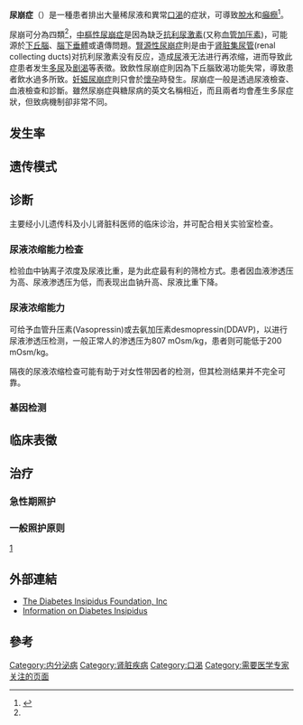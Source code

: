 {{expert|subject=医学|time=2012-02-22T14:34:59+00:00}}
{{medical}}{{Infobox_Disease
 | Name           = 尿崩症
 | Image          = Arginine vasopressin3d.png
 | Caption        = [[血管加壓素|血管加壓素]]（Vasopressin）
 | DiseasesDB     = 3639 
 | ICD10          = {{ICD10|E|23|2|e|20}} {{ICD10|N|25|1|n|25}}
 | ICD9           = {{ICD9|253.5}} {{ICD9|588.1}}
 | ICDO           = 
 | OMIM           = 304800
 | OMIM_mult      = {{OMIM2|125800}} 
 | MedlinePlus    = 000377
 | eMedicineSubj  = med
 | eMedicineTopic = 543
 | eMedicine_mult = {{eMedicine2|ped|580}}
 | MeshID         = D003919
}}
'''尿崩症'''（{{lang|en|Diabetes insipidus}}）是一種患者排出大量稀尿液和異常[[口渴|口渴]]的症狀，可導致[[脫水|脫水]]和[[癲癇|癲癇]]<ref name=NIH2015>{{cite web|title=Diabetes Insipidus|url=https://www.niddk.nih.gov/health-information/kidney-disease/diabetes-insipidus|website=National Institute of Diabetes and Digestive and Kidney Diseases|accessdate=28 May 2017|date=October 2015|url-status=live|archiveurl=https://web.archive.org/web/20170513120920/https://www.niddk.nih.gov/health-information/kidney-disease/diabetes-insipidus|archivedate=13 May 2017}}</ref>。

尿崩可分為四類<ref name=NIH2015/>，[[中樞性尿崩症|中樞性尿崩症]]是因為缺乏[[抗利尿激素|抗利尿激素]](又称[[血管加压素|血管加压素]])，可能源於[[下丘腦|下丘腦]]、[[腦下垂體|腦下垂體]]或遺傳問題。[[腎源性尿崩症|腎源性尿崩症]]則是由于[[肾脏集尿管|肾脏集尿管]](renal collecting ducts)对抗利尿激素没有反应，造成[[尿|尿]]液无法进行再浓缩，进而导致此症患者发生[[多尿|多尿]]及[[剧渴|剧渴]]等表徵。致飲性尿崩症則因為下丘腦致渴功能失常，導致患者飲水過多所致。[[妊娠尿崩症|妊娠尿崩症]]則只會於[[懷孕|懷孕]]時發生。尿崩症一般是透過尿液檢查、血液檢查和{{tsl|en|Fluid deprivation test|禁水試驗}}診斷。雖然尿崩症與糖尿病的英文名稱相近，而且兩者均會產生多尿症狀，但致病機制卻非常不同。

{{fact|此症依罹病遗传模式的不同，又可分为两型： |2020-10-24}}
{{fact|*第一型(type I)：[[性染色体|性染色体]]隐性遗传。尿崩症多数患者(~90%)屬於此型，其致病基因为位于[[X染色体|X染色体]]长臂28位置(Xq28)上的AVPR2(vasopression V2 receptor)。 
**AVPR2基因的[[蛋白质|蛋白质]]表现为抗利尿激素接受体蛋白-2(arginine vasopressin receptor-2; V2R)。在肾脏集合小管，抗利尿激素需与AVPR2接受体结合，以进行水份再吸收作用，维持水分子在体内的平衡。当[[AVPR2基因|AVPR2基因]]发生缺陷时，抗利尿激素便无法正常结合在AVPR2接受体上发挥作用。 |2020-10-24}}
{{fact|*第二型(type II)：[[体染色体|体染色体]]隐性或[[显性遗传|显性遗传]]。此症少数患者(10%)为此型，其致病基因为位于染色体12q13位置上的AQP2(aquaporin-2 water channel)。 
**AQP2基因的表现蛋白为位于肾脏集合小管的AQP2水分子通道(aquaporin-2 water channel)，并受抗利尿激素的调节；抗利尿激素藉由诱发装载AQP2的[[蛋白|蛋白]]载体进行[[胞吐作用|胞吐作用]](exocytosis)，而增加水分子通道从细胞内的囊泡转移到细胞膜上。此一基因缺陷将导致AQP2水分子通道蛋白异常，而对抗利尿激素没有或只有部份反应。|2020-10-24}}

==发生率==
{{fact|尿崩症相当罕见，近来研究发现在[[加拿大|加拿大]][[魁北克|魁北克]]地区，男性的发生率约为百万分之8.8。而在[[荷兰|荷兰]]人口约1,600万，已知有40个家族成员患有此症。|2020-10-24}}

==遗传模式==
{{fact|此症90%患者为性染色体隐性遗传所致，若母亲为X染色体上带有AVPR2缺陷基因的带因者，其下一代若为男生每一胎有1/2的机率罹病，1/2的机率正常；其下一代若为女生每一胎有1/2的机率为带因者，1/2的机率正常。而此型男性患者的下一代若为男生皆为正常，若为女生则全为带因者。

此外10%患者为体染色体上AQP2基因缺陷所致，其中将近9%的个案为体染色体隐性遗传所造成，亦即患者父母亲双方皆带有AQP2的缺陷基因，其下一代每一胎不分性别都有1/4的机率罹病。

少数个案(将近1%)则为体染色体显性遗传。 |2020-10-24}}
==诊断==
{{seealso|腎功能|腎生理學}}

主要经小儿遗传科及小儿肾脏科医师的临床诊治，并可配合相关实验室检查。 
===尿液浓缩能力检查===
检验血中钠离子浓度及尿液比重，是为此症最有利的筛检方式。患者因血液渗透压为高、尿液渗透压为低，而表现出血钠升高、尿液比重下降。 
===尿液浓缩能力=== 
可给予血管升压素(Vasopressin)或去氨加压素desmopressin(DDAVP)，以进行尿液渗透压检测，一般正常人的渗透压为807 mOsm/kg，患者则可能低于200 mOsm/kg。 

隔夜的尿液浓缩检查可能有助于对女性带因者的检测，但其检测结果并不完全可靠。 
===基因检测===
{{fact|可经分子生物技术进行基因序列分析：
{| class="wikitable"
|-
! 分型 !! 检测基因 !! 检测率
|-
| 性染色体隐性遗传
| AVPR2
| ~95% 
|-
| 体染色体隐性遗传
| AQP2
| ~95%  
|}|2020-10-24}}

==临床表徵==
{{fact|此症患者出生后即可能出现多尿、剧渴的典型症状，但患者在婴幼儿期可能因表徵较不明显或是被忽略；此外可能出现呕吐、作呕、进食情况不佳、便秘或腹泻、生长迟缓、不明原因的发烧、昏睡或易哭闹。多数个案于1岁前接受诊断，而体染色体显性遗传模式的患者因症状通常较晚出现，有的个案可能快到成年前才表现症状。 

婴幼儿及年纪较大的患者，都可能因为缺水、高温环境、水份摄取减少或呕吐、腹泻而使水分流失过多…等因素，而发生急速的严重脱水。[[血浆|血浆]]渗透压的下降，将可能使患者继而出现抽筋及/或昏迷。有时可能出现[[肾盂积水|肾盂积水]](hydronephrosis)、[[输尿管水肿|输尿管水肿]](hydroureter)或[[巨大膀胱症|巨大膀胱症]](megacystis)。 

若未接受确诊或是无法清楚表达，当脱水症状发生时；尤其是在紧急的状况下，患者可能会接受静脉注射生理食盐水以补充水分，然而此一不适当的治疗方式将会加重患者高血钠(hypernatremia)的问题。当高血钠的情形一直持续、未获诊断或反覆出现，将导致患者出现抽筋、永久的脑部损伤、发展迟缓及智能障碍。 

未经治疗的患者因长期大量尿液的排出，可能导致肾盂积水、输尿管水肿及巨大膀胱症，即使是婴幼儿患者，有时仍可能经超音波检查发现到程度不等的输尿管扩张。而泌尿管扩张的问题，将有可能继而导致[[输尿管|输尿管]]破裂、感染、严重疼痛、膀胱功能不全，甚或是肾衰竭，而这些併发症可能在患者20来岁时就表现出来。而一般来说，经由早期诊断及适当治疗，患者智力发展及寿命则无异于一般人。 

几乎所有患者的身高发展为小于百分之五十等位，多数低于平均值一个标准差以上。生长迟缓或身材矮小的问题可能是由于剧渴等症状，而造成营养管理或摄取不良，而一般来说患者在儿童期前的生长情形通常不尽理想。 

部分型肾性尿崩症 

此型患者通常是在较大儿童期之后才接受诊断，一般来说其生长或发展并不受影响，而当此型患者在身体脱水或使用抗利尿药物DDAVP时，发现其肾脏仍具有尿液浓缩的功能，但在功能上较低于一般人。 

性联隐性遗传的肾性尿崩症带因者 

带有AVPR2缺陷基因的女性带因者，其尿液浓缩能力及其症状表现，可能是与X染色体的功能不表现(X-chromosome inactivation)有关。女性带因者可能没有，或表现出程度不等的多尿及剧渴等症状，甚或也有可能与男性患者一样的严重。 |2020-10-24}}

==治疗==
{{fact|在长期治疗上，需协同[[遗传|遗传]]、[[营养|营养]]、小儿肾脏或内分泌等医疗团队的合作，以提供适切于个案的治疗计划。 |2020-10-24}}

===急性期照护===
{{fact|当患者出现脱水或休克情形时，首要评估为了解是因为一般身体水分的缺乏(如：缺乏饮水、或过度排尿、排便或流汗)，或是由于细胞水分的丧失(如：出血、液体渗漏)。若是出于身体水分缺乏，却依照一般紧急处理程序而给予生理食盐水，将可能会加重此症患者发生高血钠症的危险。急性出血或休克的处理方式，为提供等渗透压的液体以维持血压及心跳稳定，之后则可给予[[静脉注射|静脉注射]]2.5%的葡萄糖液。若因身体水分缺乏所致的脱水，在治疗上可逐渐给予因尿液排出所流失的水分，随著饮水量的增加，身体自然有可能出现再水合(rehydration)的恢复机转。若需以静脉注射补充水分，一般可以2.5%的葡萄糖液及/或1/4浓度的生理食盐水。 |2020-10-24}}

===一般照护原则===
{{fact|基本原则为评估并订立适合个案饮水及上厕所的状况。 

对于尚不会表达饮水需求的婴儿，需在餐间予以补充水分。孩童及成年熟睡的患者，在夜间可能须由家人唤醒或设定闹钟，以醒来喝水及上厕所。 

只要个案感到口渴的机转正常，且无其他併发症，经由适当的管理，将可避免高血钠的脱水症状发生。 对于週遭亲友、照护者的适时教育及告知，将有助对个案照护上的协助。 

※以下治疗建议可能改善多尿(及随其而来的剧渴)情形将近一半： 

药物治疗上，可使用如：hydrochlorthiazide, chlorothiazide等Thiazide类利尿剂，但因会增加钾离子的排出，因此在使用上需监控体内电解质，以适时适当的补充。再者若合併限钠饮食(限制每日应低于300毫克)，则可使此类利尿剂发挥最佳的治疗成效
。 
非类固醇类消炎止痛药物(NSAIDs)，像是indomethacin，可能具有增加尿液浓缩、减少排尿的作用，在临床上可与Thiazide类利尿剂一起合併使用或单独给予，但由于可能出现肠胃不适、肾小管损伤的副作用，因此在使用前需格外谨慎评估。|2020-10-24}}[http://www.ohaole.com/forum-viewthread-tid-838-extra-page%3D2.html] {{Wayback|url=http://www.ohaole.com/forum-viewthread-tid-838-extra-page%3D2.html |date=20190609192752 }}

==外部連結==
* [https://web.archive.org/web/20150525003256/http://diabetesinsipidus.org/ The Diabetes Insipidus Foundation, Inc]
* [http://www.diabetes.co.uk/Diabetes-insipidus.html Information on Diabetes Insipidus] {{Wayback|url=http://www.diabetes.co.uk/Diabetes-insipidus.html |date=20100716105655 }}

==參考==
<references />

{{Endocrine pathology}}
{{Nephrology}}
{{X-linked disorders}}

[[Category:内分泌病|Category:内分泌病]]
[[Category:肾脏疾病|Category:肾脏疾病]]
[[Category:口渴|Category:口渴]]
[[Category:需要医学专家关注的页面|Category:需要医学专家关注的页面]]
